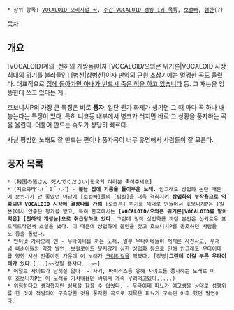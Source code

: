  * 상위 항목: [[VOCALOID 오리지널 곡]], [[주간 VOCALOID 랭킹 1위 목록]], [[보컬빠]], [[혐한]](?)

[[목차]]

== 개요 ==
[VOCALOID]계의 [천하의 개쌍놈]이자  [VOCALOID/오와콘 위기론|VOCALOID 사상 최대의 위기를 불러들인] [병신|상병신]이자 [[만악의 근원]]
초창기에는 멀쩡한 곡도 올렸다. 대표적으로 [[집에 돌아가면 아내가 반드시 죽은 척을 하고 있습니다]] 등. 그 재능을 엉뚱한데 쓰고 있다는 게..

호보니치P의 가장 큰 특징은 바로 '''풍자'''. 일단 뭔가 화제가 생기면 그 때 마다 곡 하나 내놓는다는 특징이 있다. 특히 니코동 내부에서 병크가 터지면 바로 그 상황을 풍자하는 곡을 올린다. 더불어 만드는 속도가 상당히 빠르다.

사실 평범한 노래도 잘 만드는 편이나 풍자곡이 너무 유명해서 사람들이 잘 모른다.
== 풍자 목록 ==
 * [韓国の皆さん 死んでください|한국의 여러분 죽어주세요]
 * [지오와타＼(＾0＾)／] - '''불난 집에 기름을 들이부운 노래.''' 안그래도 상업화 논란 때문에 분위기가 안 좋았던 마당에 [보컬빠]들의 [팀킬]을 더욱 격화시켜 '''상업화의 부작용으로 악화되던 VOCALOID 시장에 결정타를 가해''' [오와콘] 위기를 제대로 만들어서 호보니치P는 [일본]에서 안좋은 평가를 받고, 특히 한국에서는 '''[VOCALOID/오와콘 위기론|VOCALOID를 말아먹은] [천하의 개쌍놈]으로 취급당하고 있다.''' 그런데 정작 상업화를 까던 본인은 신키로우 프로젝트라면서 소설을 냈다. 이 때문에 상업화에 불만을 갖고 호보니치P를 옹호하던 사람들도 등을 돌렸다.
 * 인터넷 가라오케 맨 - 우타이테를 까는 노래. 일부 우타이테들이 저지른 사건사고, 무개념 빠순이들의 막장 발언, 보컬로이드 못지않게 심한 상업화 등으로 인해 안그래도 우타이테를 향한 시선 안좋아진 가운데 이 노래가 [[크리티컬]]을 먹였다. [강병|'''그런데 이걸 부른 우타이테가 있다.(...)'''~~정말 용자다...~~]
 * 어덜트 사이트가 닫히질 않아  - 사기, 바이러스등 유해 사이트를 풍자하는 노래로 이후 호보니치P는 이 노래를 가사내용만 바꿔서 계속 우려먹고있다.(...)
 * 위험하다고 생각했지만 성욕을 참을 수 없었다. - 우타이테 파뇨가 여고생을 상대로 성행위를 한 것이 적발되어 구속당한 것을 풍자한 곡으로 제목은 파뇨가 구속된 이후 했던 발언이다.
